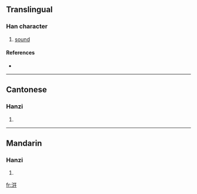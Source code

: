{{see|泙}}
==Translingual==

===Han character===
{{Han char|rn=85|rad=水|as=06|sn=9|four=3814<sub>1</sub>|canj=水廿廿 (ETT)}}

# [[sound]]

====References====
* {{Han ref|kx=0622.110|dkj=17415|dj=1018.090|hdz=31616.010|uh=6D34|ud=27956|bh=CF6E|bd=53102}}

----

==Cantonese==

===Hanzi===
{{yue-hanzi|jyut=|y=ping4}}

# {{defn|Cantonese}}

----

==Mandarin==

===Hanzi===
{{cmn-hanzi|pin=[[píng]] ([[ping2]]), [[xuàn]] ([[xuan4]])|wg=p'ing<sup>2</sup>, hsüan<sup>4</sup>}}

# {{defn|Mandarin}}

[[fr:洴]]